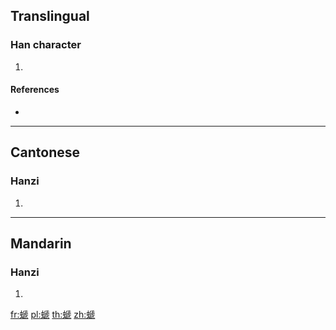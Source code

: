 {{character info/new}}
==Translingual==

===Han character===
{{Han char|rn=142|rad=虫|as=10|sn=16|four=52117|canj=LIHYU}}

# {{defn|Han|sort=虫10}}

====References====
* {{Han ref|kx=1093.210|dkj=33408|dj=1558.140|hdz=42879.100|uh=8794|ud=34708|bh=EB6C|bd=60268}}

----

==Cantonese==

===Hanzi===
{{yue-hanzi|jyut=|y=yi4}}

# {{defn|lang=yue|sort=虫10}}

----

==Mandarin==

===Hanzi===
{{cmn-hanzi|pin=[[yí]] ([[yi2]])|wg=i<sup>2</sup>}}

# {{defn|lang=cmn|sort=虫10}}

[[fr:螔]]
[[pl:螔]]
[[th:螔]]
[[zh:螔]]
